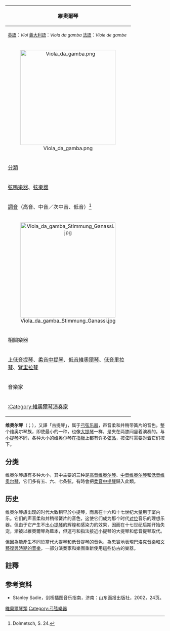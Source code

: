 {| class="wikitable" style="margin-left:0.5em; float:right; font-size:90%;"
|-
! width="185px" bgcolor="#FFD700" | 維奧爾琴
|-
| <small>[[英語|英語]]：''Viol'' [[義大利語|義大利語]]：''Viola da gamba'' [[法語|法語]]：''Viole de gambe''</small>
|-
| bgcolor="#FFFFFF" align="center" | [[File:Viola_da_gamba.png|300px]]
|-
! bgcolor="#FFEC8B" | [[樂器|分類]]
|-
| [[弦鳴樂器|弦鳴樂器]]、[[弦樂器|弦樂器]]
|-
! bgcolor="#FFEC8B" | [[調音|調音]]（高音、中音／次中音、低音）<ref name="ND24">Dolmetsch, S. 24.</ref>
|-
| bgcolor="#FFFFFF" align="center" | [[File:Viola_da_gamba_Stimmung_Ganassi.jpg|300px]]
|-
! bgcolor="#FFEC8B" | 相關樂器
|-
| [[上低音提琴|上低音提琴]]、[[柔音中提琴|柔音中提琴]]、[[低音維奧爾琴|低音維奧爾琴]]、[[低音里拉琴|低音里拉琴]]、[[臂里拉琴|臂里拉琴]]
|-
! bgcolor="#FFEC8B" | 音樂家
|-
| [[:Category:維奧爾琴演奏家|:Category:維奧爾琴演奏家]]
|}
'''维奥尔琴'''（{{lang-it|viola da gamba}}；{{lang-en|viol}}），又譯「古提琴」，属于[[弓弦乐器|弓弦乐器]]，声音柔和并稍带簧片的音色。整个维奥尔琴族，即使最小的一种，也像[[大提琴|大提琴]]一样，是夹在两膝间竖着演奏的。与[[小提琴|小提琴]]不同，各种大小的维奥尔琴在[[指板|指板]]上都有许多[[弦品|弦品]]，按弦时需要对着它们按下。

== 分类 ==
维奥尔琴族有多种大小，其中主要的三种是[[高音维奥尔琴|高音维奥尔琴]]、[[中音维奥尔琴|中音维奥尔琴]]和[[低音维奥尔琴|低音维奥尔琴]]，它们多有五、六、七条弦，有時會把[[柔音中提琴|柔音中提琴]]歸入此類。

== 历史 ==
维奥尔琴族出现的时代大致稍早於小提琴，而且在十六和十七世纪大量用于室内乐。它们的声音柔和并稍带簧片的音色，这使它们成为那个时代[[对位|对位]]音乐的理想乐器。但由于它产生不出[[小提琴|小提琴]]的辉煌和感染力的效果，因而在十七世纪后期开始失宠，漸被以維奧爾琴為藍本，但運弓和指法接近小提琴的大提琴和低音提琴取代。

但因為能產生不同於當代大提琴和低音提琴的音色，為忠實地表現[[巴洛克音樂|巴洛克音樂]]和[[文藝復興時期的音樂|文藝復興時期的音樂]]，一部分演奏家和樂團重新使用這些仿古的樂器。

== 註釋 ==
{{reflist}}

== 参考资料 ==
* Stanley Sadie，剑桥插图音乐指南，济南：山东画报出版社，2002，24页。

{{乐器}}
{{中世紀音樂}}
{{Authority control}}

[[Category:維奧爾琴類|]]
[[Category:弓弦樂器|Category:弓弦樂器]]